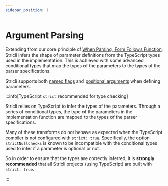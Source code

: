 ```yaml
---
sidebar_position: 1
---
```


# Argument Parsing

Extending from our core principle of [When Parsing, Form Follows Function](../../getting-started/principles.mdx#when-parsing-form-follows-function), Stricli infers the shape of parameter definitions from the TypeScript types used in the implementation. This is achieved with some advanced conditional types that map the types of the parameters to the types of the parser specifications.

Stricli supports both [named flags](./flags.mdx) and [positional arguments](./positional.mdx) when defining parameters.

:::info[TypeScript `strict` recommended for type checking]

Stricli relies on TypeScript to infer the types of the parameters. Through a series of conditional types, the type of the parameters in the implementation function are mapped to the types of the parser specifications.

Many of these transforms do not behave as expected when the TypeScript compiler is not configured with `strict: true`. Specifically, the option `strictNullChecks` is known to be incompatible with the conditional types used to infer if a parameter is optional or not.

So in order to ensure that the types are correctly inferred, it is **strongly recommended** that all Stricli projects (using TypeScript) are built with `strict: true`.

:::
